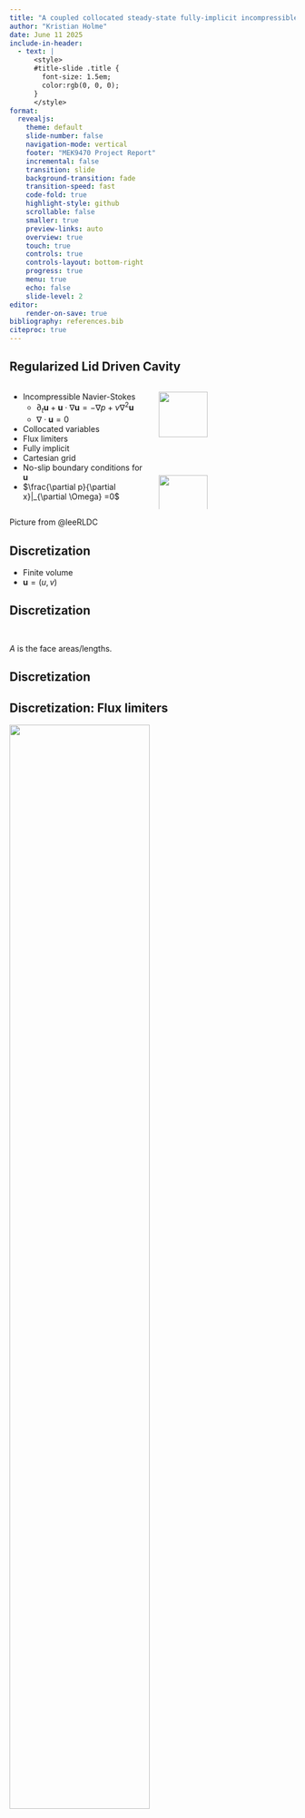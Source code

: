 ```yaml
---
title: "A coupled collocated steady-state fully-implicit incompressible Navier-Stokes solver for the Regularized Lid Driven Cavity"
author: "Kristian Holme"
date: June 11 2025
include-in-header:
  - text: |
      <style>
      #title-slide .title {
        font-size: 1.5em;
        color:rgb(0, 0, 0);
      }
      </style>
format:
  revealjs:
    theme: default
    slide-number: false    
    navigation-mode: vertical
    footer: "MEK9470 Project Report"
    incremental: false
    transition: slide
    background-transition: fade
    transition-speed: fast
    code-fold: true
    highlight-style: github
    scrollable: false
    smaller: true
    preview-links: auto
    overview: true
    touch: true
    controls: true
    controls-layout: bottom-right
    progress: true
    menu: true
    echo: false
    slide-level: 2
editor: 
    render-on-save: true
bibliography: references.bib
citeproc: true
---
```

## Regularized Lid Driven Cavity

:::: {.columns}

::: {.column width="50%"}
- Incompressible Navier-Stokes 
    - $\partial_t \mathbf{u} + \mathbf{u} \cdot \nabla \mathbf{u} = -\nabla p + \nu \nabla^2 \mathbf{u}$
    - $\nabla \cdot \mathbf{u} = 0$
- Collocated variables
- Flux limiters
- Fully implicit
- Cartesian grid
- No-slip boundary conditions for $\mathbf{u}$
- $\frac{\partial p}{\partial x}|_{\partial \Omega} =0$ 
:::

::: {.column width="50%"}
![](plots/regularize_profile.svg){width=60%}

![](plots/Re1000Lee.png){width=60%}
:::

::::

:::aside
Picture from @leeRLDC
:::

## Discretization
- Finite volume
- $\mathbf{u} = (u, v)$

\begin{equation*}
\mathbf{u} \cdot \nabla \mathbf{u} +\nabla p - \nu \Delta \mathbf{u} = 0 \\
\nabla \cdot \mathbf{u} = 0\\

\downarrow \\

\nabla \cdot (u \mathbf{u}) + \frac{\partial p}{\partial x} - \nu \Delta u = 0 \\
\nabla \cdot (v \mathbf{u}) + \frac{\partial p}{\partial y} - \nu \Delta v = 0 \\
\nabla \cdot \mathbf{u} = 0
\end{equation*}

## Discretization
:::: {.columns}
::: {.column width="50%"}
\begin{equation*}
\nabla \cdot (u \mathbf{u}) + \frac{\partial p}{\partial x} - \nu \Delta u = 0 \\
\downarrow \\
\int_{\Omega} \nabla \cdot (u \mathbf{u}) d\Omega + \int_{\Omega} \frac{\partial p}{\partial x} d\Omega - \nu \int_{\Omega} \Delta u d\Omega = 0 \\
\downarrow \\
\int_{\partial \Omega} (u \mathbf{u}) \cdot \mathbf{n} d\Gamma + \int_{\Omega} \frac{\partial p}{\partial x} d\Omega - \nu \int_{\Omega} \Delta u d\Omega = 0 \\
\end{equation*}
:::

::: {.column width="50%"}
\begin{equation*}
\nabla \cdot \mathbf{u} = 0 \\
\downarrow \\
\int_{\Omega} \nabla \cdot \mathbf{u} d\Omega = 0 \\
\downarrow \\
\int_{\partial \Omega} \mathbf{u} \cdot \mathbf{n} d\Gamma = 0 \\
\downarrow \\
A(u_e - u_w + u_n - u_s)
\end{equation*}
:::

::::

:::aside
$A$ is the face areas/lengths.
:::

## Discretization

\begin{equation*}
\int_{\partial \Omega} (\phi \mathbf{u}) \cdot \mathbf{n} d\Gamma = \\
\sum_{f} \phi_f \mathbf{u}_f \cdot \mathbf{n}_f =  \\
A(\phi_e u_e - \phi_w u_w + \phi_n u_n - \phi_s u_s), \quad \text{where} \quad \mathbf{u}_f = \frac{\mathbf{u}_P + \mathbf{u}_F}{2}
\end{equation*}

## Discretization: Flux limiters
\begin{equation*}
\phi_f = \phi_f^{up} + \frac{1}{2} \psi (r) \left( \phi_f^{down} - \phi_f^{up} \right), \quad 
r = \frac{\phi_f^{up} - \phi_f^{upup}}{\phi_f^{down} - \phi_f^{up}}
\end{equation*}

![](plots/limiter_functions.svg){width=70%}


## Assembly (vector notation)
\begin{equation*}
\int_{\partial \Omega} (\phi \mathbf{u}) \cdot \mathbf{n} d\Gamma \ \rightarrow A(\phi_e u_e - \phi_w u_w + \phi_n u_n - \phi_s u_s) 
\rightarrow
M_{u}(\phi) \mathbf{u} + M_{v}(\phi) \mathbf{v} \\

\int_{\Omega} \frac{\partial p}{\partial x} d\Omega \rightarrow
D_x \mathbf{p} \\

\int_{\Omega} \frac{\partial p}{\partial y} d\Omega \rightarrow
D_y \mathbf{p} \\

\int_{\Omega} \Delta u d\Omega \rightarrow
L \mathbf{u} + \mathbf{b}_{Lu} \\

\int_{\Omega} \Delta v d\Omega \rightarrow
L \mathbf{v} \\

\int_{\Omega} \nabla \cdot \mathbf{u} d\Omega = 0 \rightarrow
\int_{\partial \Omega} \mathbf{u} \cdot \mathbf{n} d\Gamma = 0 \rightarrow
A(u_e - u_w + u_n - u_s) \rightarrow
C_u \mathbf{u} + C_v \mathbf{v} \\

\end{equation*}

## Assembly
\begin{equation*}
\begin{bmatrix}
M_{u}(u) - \nu L & M_{v}(u) & D_x\\
M_{u}(v) & M_{v}(v) - \nu L & D_y\\
C_u & C_v & 0
\end{bmatrix}
\begin{bmatrix}
\mathbf{u} \\
\mathbf{v} \\
\mathbf{p}
\end{bmatrix}
=
\begin{bmatrix}
-\mathbf{b}_{Lu} \\
\mathbf{0} \\
\mathbf{0}
\end{bmatrix}
\end{equation*}

- Pressure reference level: $p_1 = 0$

## Solution
\begin{equation*}
\begin{bmatrix}
M_{u}(u) - \nu L & M_{v}(u) & D_x\\
M_{u}(v) & M_{v}(v) - \nu L & D_y\\
C_u & C_v & 0
\end{bmatrix}
\begin{bmatrix}
\mathbf{u} \\
\mathbf{v} \\
\mathbf{p}
\end{bmatrix}
=
\begin{bmatrix}
\mathbf{b}_{Lu} \\
\mathbf{0} \\
\mathbf{0}
\end{bmatrix}
\end{equation*}

```julia
cmesh = CartesianMesh(N)
uvp = zeros(cmesh.N^2 * 3) .+ 0.5
Re = 1500
ν = 1 / Re
ψ = Sweby(1.5)
ldcprob = LDCProblem(cmesh, ν, ψ)

function residuals(uvp, ldcprob)
    M, b = construct_linear_system(ldcprob, uvp)
    return M * uvp - b
end
jac_sparsity = ADTypes.jacobian_sparsity(u -> residuals(u, ldcprob), uvp, TracerLocalSparsityDetector())

ff = NonlinearFunction(residuals; jac_prototype=jac_sparsity)
tol = 1e-4
nlprob_sparse = NonlinearProblem(ff, uvp, ldcprob; abstol=tol, reltol=tol,
 termination_condition=RelNormSafeBestTerminationMode(norm))
sol = solve(nlprob_sparse, NewtonRaphson());
```
::: {.notes}
Using the `NonlinearSolve.jl`
:::
## Result?
![](plots/checkerboard.png)

## Momentum weighted interpolation
\begin{equation*}
a_P u_{j,P} + \sum_{f} a_f u_{j,f} = -\frac{\partial p}{\partial x_j}\bigg|_P V_P \\
\dots \\
u_{j,f} = \bar{u}_{j,f} - \left(d_f \frac{\partial p}{\partial x_j} - \overline{d\frac{\partial p}{\partial x_j}}\bigg|_f\right)
, \\
\text{where}\quad d_P = \frac{V_P}{a_P}, \quad d_f = \frac{d_P + d_F}{2}, \quad
\text{and} \quad \bar{u}_{j,f} = \frac{u_{j,P} + u_{j,F}}{2}

\end{equation*}


:::aside
@MWI
:::

## Assembly (again)
\begin{equation*}
A(\phi_e u_e - \phi_w u_w + \phi_n u_n - \phi_s u_s) 
\rightarrow
M_{u}(\phi) \mathbf{u} + M_{v}(\phi) \mathbf{v} \color{red}{- \mathbf{b}_{M\phi}} \\

\int_{\Omega} \frac{\partial p}{\partial x} d\Omega \rightarrow
D_x \mathbf{p} \\

\int_{\Omega} \frac{\partial p}{\partial y} d\Omega \rightarrow
D_y \mathbf{p} \\

\int_{\Omega} \Delta u d\Omega \rightarrow
L \mathbf{u} + \mathbf{b}_{Lu} \\

\int_{\Omega} \Delta v d\Omega \rightarrow
L \mathbf{v} \\

\int_{\Omega} \nabla \cdot \mathbf{u} d\Omega \rightarrow
C_u \mathbf{u} + C_v \mathbf{v} \color{red}{- \mathbf{b}_{C}} \\

\end{equation*}

## Assembly (again)
\begin{equation*}
\begin{bmatrix}
M_{u}(u) - \nu L & M_{v}(u) & D_x\\
M_{u}(v) & M_{v}(v) - \nu L & D_y\\
C_u & C_v & 0
\end{bmatrix}
\begin{bmatrix}
\mathbf{u} \\
\mathbf{v} \\
\mathbf{p}
\end{bmatrix}
=
\begin{bmatrix}
-\mathbf{b}_{Lu} \color{red}{+ \mathbf{b}_{Mu}} \\
\mathbf{0} \color{red}{+ \mathbf{b}_{Mv}} \\
\mathbf{0} \color{red}{+ \mathbf{b}_{C}}
\end{bmatrix}\\
\end{equation*}

## Results

![](plots/Re250_Sweby(1.5).png)

## Results + verification
:::: {.columns}
::: {.column width="50%"}
![](plots/RE250_all_limiters.png)
:::

::: {.column width="50%"}
![](plots/Re250_all_limiters_zoom.png)
:::
::::

## Limiter differences, Re=250
:::: {.columns}
::: {.column width="50%"}
![Streamfunctions](plots/crossplots/streamfunction/N=256/Re=250/all_limiters.png)
:::
::: {.column width="50%"}
![Vorticity](plots/crossplots/vorticity/N=256/Re=250/all_limiters.png)
:::
::::

## Limiter differences, Re=250
:::: {.columns}
::: {.column width="50%"}
![Streamfunctions](plots/crossplots/streamfunction/N=256/Re=250/sweby_vanalbada_UD_CD.png)
:::
::: {.column width="50%"}
![Vorticity](plots/crossplots/vorticity/N=256/Re=250/sweby_vanalbada_UD_CD.png)
:::
::::

:::aside
Relative differences ~ 1-3%
:::

## Limiter differences, Re=4000
:::: {.columns}
::: {.column width="33%"}
![Streamfunctions](plots/crossplots/streamfunction/N=256/Re=4000/all_limiters.png)
:::
::: {.column width="33%"}
![Vorticity](plots/crossplots/vorticity/N=256/Re=4000/all_limiters.png)
:::
:::{.column width="33%"}
![Velocity magnitude](plots/crossplots/velocity_magnitude/N=256/Re=4000/all_limiters.png)
:::
::::

:::aside
Relative differences ~ 10%
:::



## References
::: {#refs}
:::
